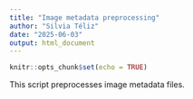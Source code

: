 ```yaml
---
title: "Image metadata preprocessing"
author: "Silvia Téliz"
date: "2025-06-03"
output: html_document
---
```


```r
knitr::opts_chunk$set(echo = TRUE)
```

This script preprocesses image metadata files.
